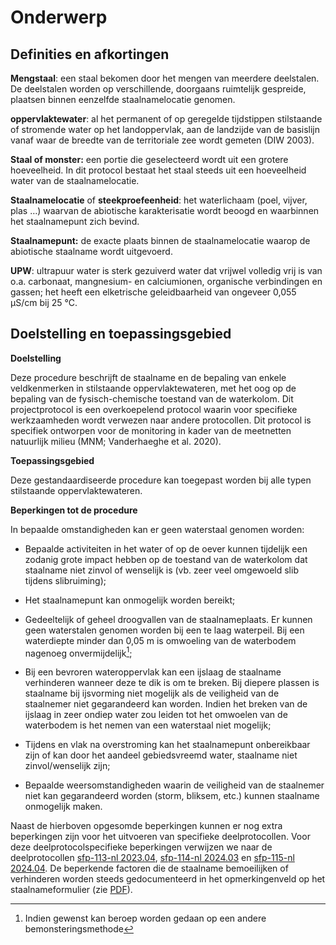 # Onderwerp

## Definities en afkortingen

**Mengstaal**: een staal bekomen door het mengen van meerdere deelstalen.
De deelstalen worden op verschillende, doorgaans ruimtelijk gespreide, plaatsen binnen eenzelfde staalnamelocatie genomen.

**oppervlaktewater**: al het permanent of op geregelde tijdstippen stilstaande of stromende water op het landoppervlak, aan de landzijde van de basislijn vanaf waar de breedte van de territoriale zee wordt gemeten (DIW 2003).

**Staal of monster:** een portie die geselecteerd wordt uit een grotere hoeveelheid.
In dit protocol bestaat het staal steeds uit een hoeveelheid water van de staalnamelocatie.

**Staalnamelocatie** of **steekproefeenheid**: het waterlichaam (poel, vijver, plas ...) waarvan de abiotische karakterisatie wordt beoogd en waarbinnen het staalnamepunt zich bevind.

**Staalnamepunt:** de exacte plaats binnen de staalnamelocatie waarop de abiotische staalname wordt uitgevoerd.

**UPW**: ultrapuur water is sterk gezuiverd water dat vrijwel volledig vrij is van o.a.
carbonaat, mangnesium- en calciumionen, organische verbindingen en gassen; het heeft een elketrische geleidbaarheid van ongeveer 0,055 µS/cm bij 25 °C.

## Doelstelling en toepassingsgebied

**Doelstelling**

Deze procedure beschrijft de staalname en de bepaling van enkele veldkenmerken in stilstaande oppervlaktewateren, met het oog op de bepaling van de fysisch-chemische toestand van de waterkolom.
Dit projectprotocol is een overkoepelend protocol waarin voor specifieke werkzaamheden wordt verwezen naar andere protocollen.
Dit protocol is specifiek ontworpen voor de monitoring in kader van de meetnetten natuurlijk milieu (MNM; Vanderhaeghe et al. 2020).

**Toepassingsgebied**

Deze gestandaardiseerde procedure kan toegepast worden bij alle typen stilstaande oppervlaktewateren.

**Beperkingen tot de procedure**

In bepaalde omstandigheden kan er geen waterstaal genomen worden:

-   Bepaalde activiteiten in het water of op de oever kunnen tijdelijk een zodanig grote impact hebben op de toestand van de waterkolom dat staalname niet zinvol of wenselijk is (vb. zeer veel omgewoeld slib tijdens slibruiming);

-   Het staalnamepunt kan onmogelijk worden bereikt;

-   Gedeeltelijk of geheel droogvallen van de staalnameplaats.
    Er kunnen geen waterstalen genomen worden bij een te laag waterpeil.
    Bij een waterdiepte minder dan 0,05 m is omwoeling van de waterbodem nagenoeg onvermijdelijk[^02_onderwerp-1];

-   Bij een bevroren wateroppervlak kan een ijslaag de staalname verhinderen wanneer deze te dik is om te breken.
    Bij diepere plassen is staalname bij ijsvorming niet mogelijk als de veiligheid van de staalnemer niet gegarandeerd kan worden.
    Indien het breken van de ijslaag in zeer ondiep water zou leiden tot het omwoelen van de waterbodem is het nemen van een waterstaal niet mogelijk;

-   Tijdens en vlak na overstroming kan het staalnamepunt onbereikbaar zijn of kan door het aandeel gebiedsvreemd water, staalname niet zinvol/wenselijk zijn;

-   Bepaalde weersomstandigheden waarin de veiligheid van de staalnemer niet kan gegarandeerd worden (storm, bliksem, etc.) kunnen staalname onmogelijk maken.

[^02_onderwerp-1]: Indien gewenst kan beroep worden gedaan op een andere bemonsteringsmethode

Naast de hierboven opgesomde beperkingen kunnen er nog extra beperkingen zijn voor het uitvoeren van specifieke deelprotocollen.
Voor deze deelprotocolspecifieke beperkingen verwijzen we naar de deelprotocollen [sfp-113-nl 2023.04](../2023.04/index.html), [sfp-114-nl 2024.03](../2024.03/index.html) en [sfp-115-nl 2024.04](../2024.04/index.html).
De beperkende factoren die de staalname bemoeilijken of verhinderen worden steeds gedocumenteerd in het opmerkingenveld op het staalnameformulier (zie [PDF](./media/Veldformulier_water.pdf)).

